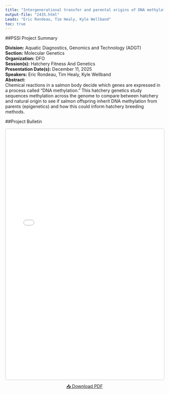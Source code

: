 ```yaml
---
title: "Intergenerational transfer and parental origins of DNA methylation variation in Coho and Chinook Salmon"
output-file: "2435.html"
Leads: "Eric Rondeau, Tim Healy, Kyle Wellband"
toc: true
---
```


##PSSI Project Summary

**Division:** Aquatic Diagnostics, Genomics and Technology (ADGT)  
**Section:** Molecular Genetics  
**Organization:** DFO  
**Session(s):** Hatchery Fitness And Genetics  
**Presentation Date(s):** December 11, 2025  
**Speakers:** Eric Rondeau, Tim Healy, Kyle Wellband  
**Abstract:**  
Chemical reactions in a salmon body decide which genes are expressed in a process called “DNA methylation.” This hatchery genetics study sequences methylation across the genome to compare between hatchery and natural origin to see if salmon offspring inherit DNA methylation from parents (epigenetics) and how this could inform hatchery breeding methods.    

##Project Bulletin

<iframe src="../../data/PSSI_bulletin/2435.pdf" width="100%" height="800px" style="border: 1px solid #ccc; border-radius: 4px;"></iframe>

<p style="text-align: center; margin-top: 10px;">
[📥 Download PDF](../../data/PSSI_bulletin/2435.pdf){.btn .btn-primary target="_blank"}
</p>

